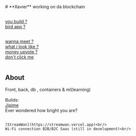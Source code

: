 
<Navbar />
# **Xavier**
working on da blockchain <br /><br />

[you build ?](https://github.com/Jaarabytes)<br />
[bird app ?](https://x.com/jaarabytes)<br /><br />

[wanna meet ?](https://calendly.com/jaarabytes)<br />
[what i look like ?](/about/bananas.mp4)<br />
[money upvote ?](/donate)<br />
[don't click me](https://bit.ly/4eF3t1B)<br/><br />
## About <br />
Front, back, db , containers & ml(learning)<br /><br />
Builds: <br/>
    [Jipime](https://jipime.vercel.app)<br/>
    Ever wondered how bright you are?<br/><br/>

    [StreamWan](https://streamwan.vercel.app)<br/>
    Wi-Fi connection B2B/B2C Saas (still in development)<br/>
<PlayButton />
